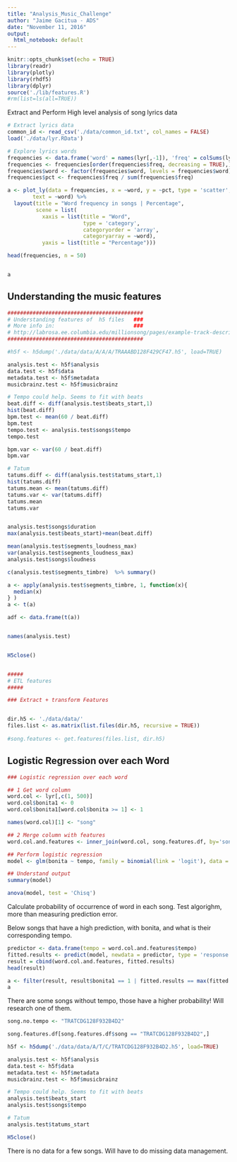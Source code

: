 ```yaml
---
title: "Analysis_Music_Challenge"
author: "Jaime Gacitua - ADS"
date: "November 11, 2016"
output:
  html_notebook: default
---
```


```r
knitr::opts_chunk$set(echo = TRUE)
library(readr)
library(plotly)
library(rhdf5)
library(dplyr)
source('./lib/features.R')
#rm(list=ls(all=TRUE))
```

Extract and Perform High level analysis of song lyrics data
```r
# Extract lyrics data
common_id <- read_csv('./data/common_id.txt', col_names = FALSE)
load('./data/lyr.RData')

# Explore lyrics words
frequencies <- data.frame('word' = names(lyr[,-1]), 'freq' = colSums(lyr[,-1]) )
frequencies <- frequencies[order(frequencies$freq, decreasing = TRUE),]
frequencies$word <- factor(frequencies$word, levels = frequencies$word)
frequencies$pct <- frequencies$freq / sum(frequencies$freq)

a <- plot_ly(data = frequencies, x = ~word, y = ~pct, type = 'scatter', mode = 'markers',
        text = ~word) %>%
  layout(title = "Word frequency in songs | Percentage",
         scene = list(
           xaxis = list(title = "Word",
                        type = 'category',
                        categoryorder = 'array',
                        categoryarray = ~word), 
           yaxis = list(title = "Percentage")))

head(frequencies, n = 50)


a

```

## Understanding the music features

```r

###########################################
# Understanding features of  h5 files   ###
# More info in:                         ###
# http://labrosa.ee.columbia.edu/millionsong/pages/example-track-description
###########################################

#h5f <- h5dump('./data/data/A/A/A/TRAAABD128F429CF47.h5', load=TRUE)

analysis.test <- h5f$analysis
data.test <- h5f$data
metadata.test <- h5f$metadata
musicbrainz.test <- h5f$musicbrainz

# Tempo could help. Seems to fit with beats
beat.diff <- diff(analysis.test$beats_start,1)
hist(beat.diff)
bpm.test <- mean(60 / beat.diff)
bpm.test
tempo.test <- analysis.test$songs$tempo
tempo.test

bpm.var <- var(60 / beat.diff)
bpm.var

# Tatum
tatums.diff <- diff(analysis.test$tatums_start,1)
hist(tatums.diff)
tatums.mean <- mean(tatums.diff)
tatums.var <- var(tatums.diff)
tatums.mean
tatums.var


analysis.test$songs$duration
max(analysis.test$beats_start)+mean(beat.diff)

mean(analysis.test$segments_loudness_max)
var(analysis.test$segments_loudness_max)
analysis.test$songs$loudness

c(analysis.test$segments_timbre)  %>% summary()

a <- apply(analysis.test$segments_timbre, 1, function(x){
  median(x)
} )
a <- t(a)

adf <- data.frame(t(a))


names(analysis.test)


H5close()


#####
# ETL features
#####

### Extract + transform Features


dir.h5 <- './data/data/'
files.list <- as.matrix(list.files(dir.h5, recursive = TRUE))
                        
#song.features <- get.features(files.list, dir.h5)


```

## Logistic Regression over each Word

```r
### Logistic regression over each word

## 1 Get word column
word.col <- lyr[,c(1, 500)]
word.col$bonita1 <- 0
word.col$bonita1[word.col$bonita >= 1] <- 1

names(word.col)[1] <- "song"

## 2 Merge column with features
word.col.and.features <- inner_join(word.col, song.features.df, by='song')

## Perform logistic regression
model <- glm(bonita ~ tempo, family = binomial(link = 'logit'), data = word.col.and.features)

## Understand output
summary(model)

anova(model, test = 'Chisq')
```

Calculate probability of occurrence of word in each song. Test algorighm, more than measuring prediction error.

Below songs that have a high prediction, with bonita, and what is their corresponding tempo.

```r
predictor <- data.frame(tempo = word.col.and.features$tempo)
fitted.results <- predict(model, newdata = predictor, type = 'response')
result = cbind(word.col.and.features, fitted.results)
head(result)

a <- filter(result, result$bonita1 == 1 | fitted.results == max(fitted.results))
a
```

There are some songs without tempo, those have a higher probability! Will research one of them.

```r
song.no.tempo <- "TRATCDG128F932B4D2"

song.features.df[song.features.df$song == "TRATCDG128F932B4D2",]

h5f <- h5dump('./data/data/A/T/C/TRATCDG128F932B4D2.h5', load=TRUE)

analysis.test <- h5f$analysis
data.test <- h5f$data
metadata.test <- h5f$metadata
musicbrainz.test <- h5f$musicbrainz

# Tempo could help. Seems to fit with beats
analysis.test$beats_start
analysis.test$songs$tempo

# Tatum
analysis.test$tatums_start

H5close()
```

There is no data for a few songs. Will have to do missing data management.




